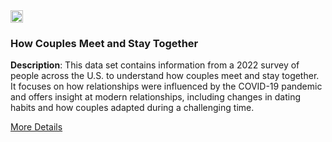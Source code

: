 <div class="grid-item" data-featured="false" data-tags="r">
  <img src="img/dataset.png" width="20px" height="20px">
  <h3>How Couples Meet and Stay Together</h3>
  <p>
<strong>Description</strong>: This data set contains information from a 2022 survey of people across the U.S. to understand how couples meet and stay together. It focuses on how relationships were influenced by the COVID-19 pandemic and offers insight at modern relationships, including changes in dating habits and how couples adapted during a challenging time.
</p>
  <a href="https://diverse-data-hub.github.io/website_files/description_pages/hcmst.html" class="btn btn-outline-dark">More Details</a>
</div>